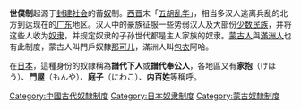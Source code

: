 {{Unreferenced|time=2018-09-20T12:55:38+00:00}}
'''世僕制'''起源于[[封建社会|封建社会]]的蓄[[奴|奴]]制。[[西晋|西晋]]末「[[五胡乱华|五胡乱华]]」，相当多汉人逃离兵乱的北方到达现在的[[广东|广东]]地区。汉人中的豪族征服一些势弱汉人及大部份[[少数民族|少数民族]]，并将这些人收为[[奴隶|奴隶]]，并规定奴隶的子孙世代都是主人家族的奴隶。[[蒙古人|蒙古人]]與[[滿族|滿洲人]]也有此制度，蒙古人叫門戶奴隸[[那可儿|那可儿]]，滿洲人叫[[包衣|包衣]]阿哈。

在[[日本|日本]]，這種身份的奴隸稱為'''譜代下人'''或'''譜代奉公人'''，各地區又有'''家抱'''（けほう）、'''門屋'''（もんや）、'''庭子'''（にわこ）、'''内百姓'''等稱呼。

[[Category:中國古代奴隸制度|Category:中國古代奴隸制度]]
[[Category:日本奴隶制度|Category:日本奴隶制度]]
[[Category:蒙古奴隸制度|Category:蒙古奴隸制度]]